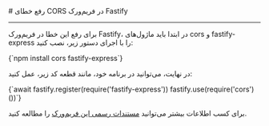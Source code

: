 

<Layout>
<Head>
<title>مستندات رفع خطای CORS در Fastify - لیارا</title>
</Head>
# رفع خطای CORS در فریم‌ورک Fastify
<hr className="mb-2" />

برای رفع این خطا در فریم‌ورک Fastify، در ابتدا باید ماژول‌های <Important>cors</Important> و <Important>fastify-express</Important> را با اجرای دستور زیر، نصب کنید:
<div className="h-2" />
<div dir='ltr'>
    <Highlight className="bash">
        {`npm install cors fastify-express`}
    </Highlight>
</div>
<div className="h-2" />

در نهایت، می‌توانید در برنامه خود، مانند قطعه کد زیر، عمل کنید:
<div className="h-2" />
<div dir='ltr'>
    <Highlight className="js">
        {`await fastify.register(require('fastify-express'))
fastify.use(require('cors')())`}
    </Highlight>
</div>
<div className="h-2" />
<Alert variant='success'>
<p>
برای کسب اطلاعات بیشتر می‌توانید <a href="https://fastify.dev/docs/latest/Reference/Middleware/" className="blue-link">مستندات رسمی این فریم‌ورک</a> را مطالعه کنید.
</p>
</Alert>

</Layout>